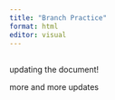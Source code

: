 ```yaml
---
title: "Branch Practice"
format: html
editor: visual
---
```


## 

updating the document!\

more and more updates
